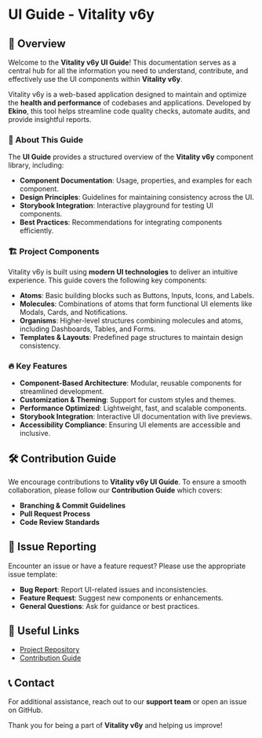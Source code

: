 # UI Guide - Vitality v6y

## 🌟 Overview

Welcome to the **Vitality v6y UI Guide**! This documentation serves as a central hub for all the information you need to understand, contribute, and effectively use the UI components within **Vitality v6y**.

Vitality v6y is a web-based application designed to maintain and optimize the **health and performance** of codebases and applications. Developed by **Ekino**, this tool helps streamline code quality checks, automate audits, and provide insightful reports.

### 📌 About This Guide

The **UI Guide** provides a structured overview of the **Vitality v6y** component library, including:

- **Component Documentation**: Usage, properties, and examples for each component.
- **Design Principles**: Guidelines for maintaining consistency across the UI.
- **Storybook Integration**: Interactive playground for testing UI components.
- **Best Practices**: Recommendations for integrating components efficiently.

### 🏗 Project Components

Vitality v6y is built using **modern UI technologies** to deliver an intuitive experience. This guide covers the following key components:

- **Atoms**: Basic building blocks such as Buttons, Inputs, Icons, and Labels.
- **Molecules**: Combinations of atoms that form functional UI elements like Modals, Cards, and Notifications.
- **Organisms**: Higher-level structures combining molecules and atoms, including Dashboards, Tables, and Forms.
- **Templates & Layouts**: Predefined page structures to maintain design consistency.

### 🔥 Key Features

- **Component-Based Architecture**: Modular, reusable components for streamlined development.
- **Customization & Theming**: Support for custom styles and themes.
- **Performance Optimized**: Lightweight, fast, and scalable components.
- **Storybook Integration**: Interactive UI documentation with live previews.
- **Accessibility Compliance**: Ensuring UI elements are accessible and inclusive.

## 🛠 Contribution Guide

We encourage contributions to **Vitality v6y UI Guide**. To ensure a smooth collaboration, please follow our **Contribution Guide** which covers:

- **Branching & Commit Guidelines**
- **Pull Request Process**
- **Code Review Standards**

## 🐛 Issue Reporting

Encounter an issue or have a feature request? Please use the appropriate issue template:

- **Bug Report**: Report UI-related issues and inconsistencies.
- **Feature Request**: Suggest new components or enhancements.
- **General Questions**: Ask for guidance or best practices.

## 🔗 Useful Links

- [Project Repository](https://github.com/ekino/v6y)
- [Contribution Guide](#contribution-guide)

## 📞 Contact

For additional assistance, reach out to our **support team** or open an issue on GitHub.

Thank you for being a part of **Vitality v6y** and helping us improve!
